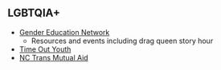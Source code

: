 ## LGBTQIA+

- [Gender Education Network](https://www.gendereducationnetwork.org/)
  - Resources and events including drag queen story hour
- [Time Out Youth](https://timeoutyouth.org/)
- [NC Trans Mutual Aid](https://www.instagram.com/nctransmutualaid?igsh=MzRlODBiNWFlZA==)